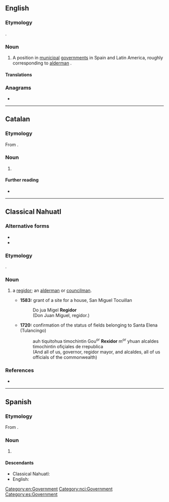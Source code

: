 {{also|Regidor}}

==English==
{{wikipedia}}

===Etymology===
{{bor|en|es|regidor}}.

===Noun===
{{en-noun|s|regidores}}

# A position in [[municipal]] [[government]]s in Spain and Latin America, roughly corresponding to [[alderman]] {{gloss|member of municipal legislative body}}.

====Translations====
{{trans-see|alderman}}

===Anagrams===
* {{l|en|grodier}}

[[Category:en:Government]]

----

==Catalan==

===Etymology===
From {{suffix|regir|dor|lang=ca}}.

===Noun===
{{ca-noun|m|f=regidora}}

# {{l|en|regidor}}

====Further reading====
* {{R:IEC2}}

----

==Classical Nahuatl==

===Alternative forms===
* {{l|nci|Regidor}}
* {{l|nci|Rexidor}}

===Etymology===
{{bor|nci|es|regidor}}.

===Noun===
{{head|nci|noun|animate||plural|regidores| |regidormeh|or|regidoresmeh}}

# {{gloss|he is}} a [[regidor#English|regidor]]; an [[alderman]] or [[councilman]].
#* '''1583:''' grant of a site for a house, San Miguel Tocuillan
#*: Do jua Migel '''Regidor'''
#*: (Don Juan Miguel, regidor.)
#* '''1720:''' confirmation of the status of fields belonging to Santa Elena (Tulancingo)
#*: auh tiquitohua timochintin Gou<sup>or</sup> '''Rexidor''' m<sup>or</sup> yhuan alcaldes timochintin ofiçiales de rrepublica
#*: (And all of us, governor, regidor mayor, and alcaldes, all of us officials of the commonwealth)

===References===
* {{cite-book|author=Lockhart, James|year=1991|title=Nahuas and Spaniards: Postconquest Central Mexican History and Philology|location=Stanford|publisher=Stanford University Press|pages=74, 104}}

[[Category:nci:Government]]

----

==Spanish==

===Etymology===
From {{suffix|regir|dor|t1=to govern|lang=es}}.

===Noun===
{{es-noun|m|regidores|f=regidora}}

# {{l|en|regidor}}

====Descendants====
* Classical Nahuatl: {{l|nci|regidor}}
* English: {{l|en|regidor}}

[[Category:es:Government]]